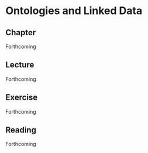 # Ontologies and Linked Data

## Chapter
Forthcoming

## Lecture
Forthcoming

## Exercise
Forthcoming 

## Reading
Forthcoming 